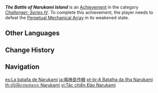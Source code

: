 {{Achievement Infobox
|id           = 82098
|order id     = 2098
|category     = Challenger: Series IV
|description  = Defeat the [[Perpetual Mechanical Array]] in its weakened state.
|requirements = 
|primogems    = 5
|tracking     = 
|topic        = Perpetual Mechanical Array
}}
'''''The Battle of Narukami Island''''' is an [[Achievement]] in the category ''[[Challenger: Series IV]]''. To complete this achievement, the player needs to defeat the [[Perpetual Mechanical Array]] in its weakened state.
<!--
==Trivia==

==Video Guides==
{{EVT
|video1   = 
|caption1 = 
}}
-->
==Other Languages==
{{Other Languages
|en      = The Battle of Narukami Island
|zhs     = 鸣神岛作战
|zhs_rm  = Míngshén-dǎo Zuò Zhàn
|zht     = 鳴神島作戰
|zht_rm  = Míngshén-dǎo Zuò Zhàn
|zh_tl   = The Battle of Narukami Island
|ja      = 鳴神島作戦
|ja_rm   = Narukami-jima Sakusen
|ja_tl   = Narukami Island Military Operation
|ko      = 나루카미섬 작전
|ko_rm   = Narukami-seom Jakjeon
|ko_tl   = Narukami Island Operation
|es      = La batalla de Narukami
|es_tl   = The Battle of Narukami
|fr      = Bataille de l'Île de Narukami
|fr_tl   = Battle of Narukami Island
|ru      = Битва за остров Наруками
|ru_tl   = The Battle For Narukami Island
|th      = ปฏิบัติการแห่งเกาะ Narukami
|th_rm   = 
|th_tl   = 
|vi      = Tác chiến Đảo Narukami
|vi_tl   = 
|de      = Die Schlacht um die Insel Narukami
|de_tl   = The Battle for the Island Narukami
|id      = Pertempuran di Pulau Narukami
|id_tl   = Battle in Narukami Island
|pt      = A Batalha da Ilha Narukami
|pt_tl   = 
|tr      = Narukami Adası Savaşı
|tr_tl   = Battle of Narukami Island
|it      = La battaglia dell'Isola di Narukami
|it_tl   = 
}}

==Change History==
{{Change History|2.0}}
<!--
==References==
{{Reflist}}
-->
==Navigation==
{{Achievement Navbox|Challenger: Series IV}}

[[es:La batalla de Narukami]]
[[ja:鳴神島作戦]]
[[pt-br:A Batalha da Ilha Narukami]]
[[th:ปฏิบัติการแห่งเกาะ Narukami]]
[[vi:Tác chiến Đảo Narukami]]